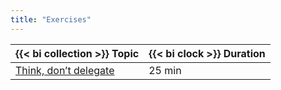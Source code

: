 ```yaml
---
title: "Exercises"
---
```


| {{< bi collection >}} Topic | {{< bi clock >}} Duration |
|-------|--------|
| [Think, don't delegate](exercise-1/index.qmd) | 25 min |
